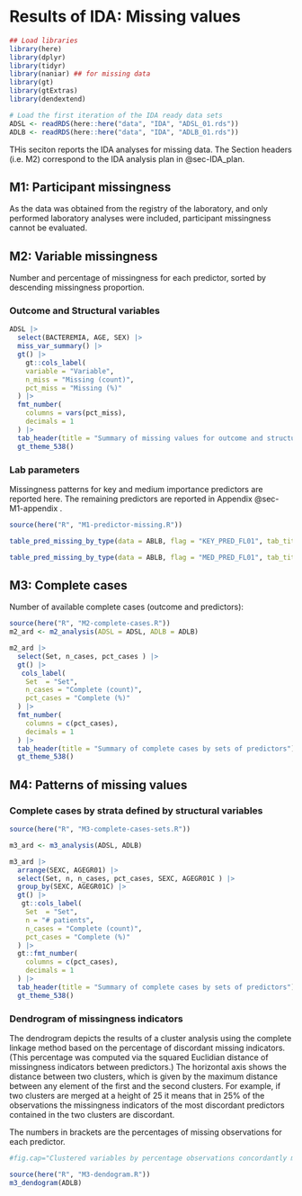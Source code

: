 # Results of IDA: Missing values {#Missing}


```{r, warning=FALSE, message=FALSE}
## Load libraries
library(here)
library(dplyr)
library(tidyr)
library(naniar) ## for missing data 
library(gt)
library(gtExtras)
library(dendextend)

# Load the first iteration of the IDA ready data sets
ADSL <- readRDS(here::here("data", "IDA", "ADSL_01.rds"))
ADLB <- readRDS(here::here("data", "IDA", "ADLB_01.rds"))
```

THis seciton reports the IDA analyses for missing data. The Section headers (i.e. M2) correspond to the IDA analysis plan in @sec-IDA_plan.

## M1: Participant missingness

As the data was obtained from the registry of the laboratory, and only performed laboratory analyses were included, participant missingness cannot be evaluated.

## M2: Variable missingness

Number and percentage of missingness for each predictor, sorted by descending missingness proportion. 

### Outcome and Structural variables

```{r m1-structural, message = FALSE, warning = FALSE, echo = FALSE}

ADSL |>
  select(BACTEREMIA, AGE, SEX) |>
  miss_var_summary() |>
  gt() |>
    gt::cols_label(
    variable = "Variable",
    n_miss = "Missing (count)",
    pct_miss = "Missing (%)"
  ) |>
  fmt_number(
    columns = vars(pct_miss),
    decimals = 1
  ) |>
  tab_header(title = "Summary of missing values for outcome and structural predictors") |>
  gt_theme_538()

```

### Lab parameters 

Missingness patterns for key and medium importance predictors are reported here. The remaining predictors are reported in Appendix @sec-M1-appendix .

```{r m1-lab-predictors-key, message = FALSE, warning = FALSE, echo = FALSE}

source(here("R", "M1-predictor-missing.R"))

table_pred_missing_by_type(data = ABLB, flag = "KEY_PRED_FL01", tab_title = "Summary of missing values for key predictors")

```

```{r m1-lab-predictors-med, message = FALSE, warning = FALSE, echo = FALSE}

table_pred_missing_by_type(data = ABLB, flag = "MED_PRED_FL01", tab_title = "Summary of missing values for medium importance predictors")

```




## M3: Complete cases

Number of available complete cases (outcome and predictors):

```{r summiss, message =FALSE, warning =FALSE , echo=FALSE}

source(here("R", "M2-complete-cases.R"))
m2_ard <- m2_analysis(ADSL = ADSL, ADLB = ADLB)

m2_ard |> 
  select(Set, n_cases, pct_cases ) |>
  gt() |>
   cols_label(
    Set  = "Set",
    n_cases = "Complete (count)",
    pct_cases = "Complete (%)"
  ) |>
  fmt_number(
    columns = c(pct_cases),
    decimals = 1
  ) |>
  tab_header(title = "Summary of complete cases by sets of predictors") |>
  gt_theme_538() 

```


## M4: Patterns of missing values

### Complete cases by strata defined by structural variables

```{r summiss2, message =FALSE, warning =FALSE , echo=FALSE}

source(here("R", "M3-complete-cases-sets.R"))

m3_ard <- m3_analysis(ADSL, ADLB)

m3_ard |> 
  arrange(SEXC, AGEGR01) |>
  select(Set, n, n_cases, pct_cases, SEXC, AGEGR01C ) |>
  group_by(SEXC, AGEGR01C) |>
  gt() |>
   gt::cols_label(
    Set  = "Set",
    n = "# patients",
    n_cases = "Complete (count)",
    pct_cases = "Complete (%)"
  ) |>
  gt::fmt_number(
    columns = c(pct_cases),
    decimals = 1
  ) |>
  tab_header(title = "Summary of complete cases by sets of predictors") |>
  gt_theme_538()


```

### Dendrogram of missingness indicators 

The dendrogram depicts the results of a cluster analysis using the complete linkage method based on the percentage of discordant missing indicators. (This percentage was computed via the squared Euclidian distance of missingness indicators between predictors.) The horizontal axis shows the distance between two clusters, which is given by the maximum distance between any element of the first and the second clusters.  For example, if two clusters are merged at a height of 25 it means that in 25% of the observations the missingness indicators of the most discordant predictors contained in the two clusters are discordant.

The numbers in brackets are the percentages of missing observations for each predictor.

```{r m3-dendogram, message =FALSE, warning =FALSE , echo=FALSE, fig.height=13, fig.width=13}

#fig.cap="Clustered variables by percentage observations concordantly missing [by variable percentage missing]"

source(here("R", "M3-dendogram.R"))
m3_dendogram(ADLB)

```



